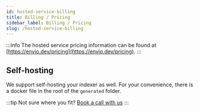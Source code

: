 ```yaml
---
id: hosted-service-billing
title: Billing / Pricing
sidebar_label: Billing / Pricing
slug: /hosted-service-billing
---
```



:::info
The hosted service pricing information can be found at [https://envio.dev/pricing](https://envio.dev/pricing).
:::

## Self-hosting

We support self-hosting your indexer as well. For your convenience, there is a docker file in the root of the `generated` folder.

:::tip
Not sure where you fit? [Book a call with us](https://cal.com/jonjon-clark/15min)
:::
